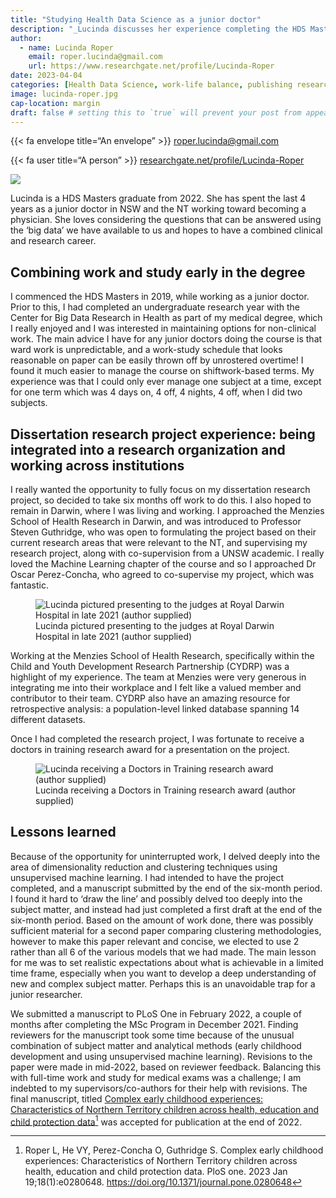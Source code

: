 ```yaml
---
title: "Studying Health Data Science as a junior doctor"
description: "_Lucinda discusses her experience completing the HDS Masters Program while working as a junior doctor_"
author:
  - name: Lucinda Roper
    email: roper.lucinda@gmail.com
    url: https://www.researchgate.net/profile/Lucinda-Roper
date: 2023-04-04
categories: [Health Data Science, work-life balance, publishing research] # self-defined categories
image: lucinda-roper.jpg
cap-location: margin
draft: false # setting this to `true` will prevent your post from appearing on your listing page until you're ready!
---
```


<div class="author-meta-content">
{{< fa envelope title="An envelope" >}} <a href="mailto:roper.lucinda@gmail.com">roper.lucinda@gmail.com</a>
</div>

<div class="author-meta-content">
{{< fa user title="A person" >}} <a href="https://www.researchgate.net/profile/Lucinda-Roper">researchgate.net/profile/Lucinda-Roper</a>
</div>

::: aside
::: {.oval-border}
![](lucinda-roper.jpg)
:::

Lucinda is a HDS Masters graduate from 2022. She has spent the last 4 years as a junior doctor in NSW and the NT working toward becoming a physician. She loves considering the questions that can be answered using the 'big data' we have available to us and hopes to have a combined clinical and research career.
:::

## Combining work and study early in the degree

I commenced the HDS Masters in 2019, while working as a junior doctor. Prior to this, I had completed an undergraduate research year with the Center for Big Data Research in Health as part of my medical degree, which I really enjoyed and I was interested in maintaining options for non-clinical work. The main advice I have for any junior doctors doing the course is that ward work is unpredictable, and a work-study schedule that looks reasonable on paper can be easily thrown off by unrostered overtime! I found it much easier to manage the course on shiftwork-based terms. My experience was that I could only ever manage one subject at a time, except for one term which was 4 days on, 4 off, 4 nights, 4 off, when I did two subjects.

## Dissertation research project experience: being integrated into a research organization and working across institutions

I really wanted the opportunity to fully focus on my dissertation research project, so decided to take six months off work to do this. I also hoped to remain in Darwin, where I was living and working. I approached the Menzies School of Health Research in Darwin, and was introduced to Professor Steven Guthridge, who was open to formulating the project based on their current research areas that were relevant to the NT, and supervising my research project, along with co-supervision from a UNSW academic. I really loved the Machine Learning chapter of the course and so I approached Dr Oscar Perez-Concha, who agreed to co-supervise my project, which was fantastic.

![Lucinda pictured presenting to the judges at Royal Darwin Hospital in late 2021 (author supplied)](presenting.jpeg)

Working at the Menzies School of Health Research, specifically within the Child and Youth Development Research Partnership (CYDRP) was a highlight of my experience. The team at Menzies were very generous in integrating me into their workplace and I felt like a valued member and contributor to their team. CYDRP also have an amazing resource for retrospective analysis: a population-level linked database spanning 14 different datasets.

Once I had completed the research project, I was fortunate to receive a doctors in training research award for a presentation on the project.

::: {.column-body}

![Lucinda receiving a Doctors in Training research award (author supplied)](receiving-flowers.jpg)
:::

## Lessons learned

Because of the opportunity for uninterrupted work, I delved deeply into the area of dimensionality reduction and clustering techniques using unsupervised machine learning. I had intended to have the project completed, and a manuscript submitted by the end of the six-month period. I found it hard to 'draw the line' and possibly delved too deeply into the subject matter, and instead had just completed a first draft at the end of the six-month period. Based on the amount of work done, there was possibly sufficient material for a second paper comparing clustering methodologies, however to make this paper relevant and concise, we elected to use 2 rather than all 6 of the various models that we had made. The main lesson for me was to set realistic expectations about what is achievable in a limited time frame, especially when you want to develop a deep understanding of new and complex subject matter. Perhaps this is an unavoidable trap for a junior researcher.

We submitted a manuscript to PLoS One in February 2022, a couple of months after completing the MSc Program in December 2021. Finding reviewers for the manuscript took some time because of the unusual combination of subject matter and analytical methods (early childhood development and using unsupervised machine learning). Revisions to the paper were made in mid-2022, based on reviewer feedback. Balancing this with full-time work and study for medical exams was a challenge; I am indebted to my supervisors/co-authors for their help with revisions. The final manuscript, titled [Complex early childhood experiences: Characteristics of Northern Territory children across health, education and child protection data](https://doi.org/10.1371/journal.pone.0280648)[^1] was accepted for publication at the end of 2022.

[^1]: Roper L, He VY, Perez-Concha O, Guthridge S. Complex early childhood experiences: Characteristics of Northern Territory children across health, education and child protection data. PloS one. 2023 Jan 19;18(1):e0280648. [https://doi.org/10.1371/journal.pone.0280648](https://doi.org/10.1371/journal.pone.0280648)
